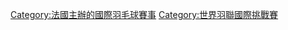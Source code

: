 {{Catmore|奧爾良羽毛球大師賽}}

[[Category:法國主辦的國際羽毛球賽事|Category:法國主辦的國際羽毛球賽事]]
[[Category:世界羽聯國際挑戰賽|Category:世界羽聯國際挑戰賽]]